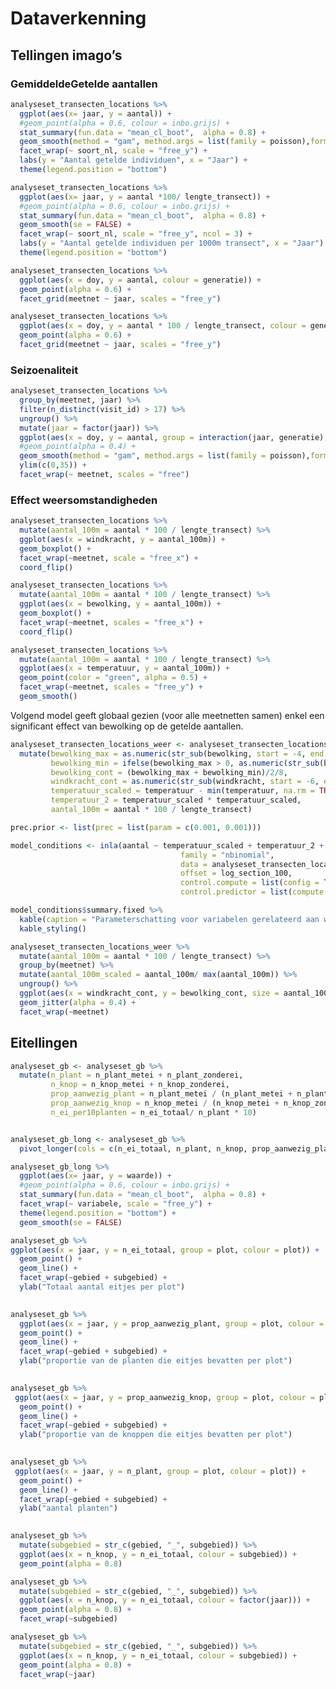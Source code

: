 
# Dataverkenning


## Tellingen imago's

### GemiddeldeGetelde aantallen

```r
analyseset_transecten_locations %>%
  ggplot(aes(x= jaar, y = aantal)) +  
  #geom_point(alpha = 0.6, colour = inbo.grijs) +
  stat_summary(fun.data = "mean_cl_boot",  alpha = 0.8) +
  geom_smooth(method = "gam", method.args = list(family = poisson),formula = y ~ s(x, bs = "cs", k = 4)) +
  facet_wrap(~ soort_nl, scale = "free_y") +
  labs(y = "Aantal getelde individuen", x = "Jaar") +
  theme(legend.position = "bottom") 
```

```r

analyseset_transecten_locations %>%
  ggplot(aes(x= jaar, y = aantal *100/ lengte_transect)) +  
  #geom_point(alpha = 0.6, colour = inbo.grijs) +
  stat_summary(fun.data = "mean_cl_boot",  alpha = 0.8) +
  geom_smooth(se = FALSE) +
  facet_wrap(~ soort_nl, scale = "free_y", ncol = 3) +
  labs(y = "Aantal getelde individuen per 1000m transect", x = "Jaar") +
  theme(legend.position = "bottom") 

```


```r
analyseset_transecten_locations %>%
  ggplot(aes(x = doy, y = aantal, colour = generatie)) +
  geom_point(alpha = 0.6) +
  facet_grid(meetnet ~ jaar, scales = "free_y")
```

```r
analyseset_transecten_locations %>%
  ggplot(aes(x = doy, y = aantal * 100 / lengte_transect, colour = generatie)) +
  geom_point(alpha = 0.6) +
  facet_grid(meetnet ~ jaar, scales = "free_y")
```

### Seizoenaliteit

```r
analyseset_transecten_locations %>%
  group_by(meetnet, jaar) %>%
  filter(n_distinct(visit_id) > 17) %>%
  ungroup() %>%
  mutate(jaar = factor(jaar)) %>%
  ggplot(aes(x = doy, y = aantal, group = interaction(jaar, generatie), colour = jaar, fill = jaar)) +
  #geom_point(alpha = 0.4) +
  geom_smooth(method = "gam", method.args = list(family = poisson),formula = y ~ s(x, bs = "cs", k = 5) , size = 1) +
  ylim(c(0,35)) +
  facet_wrap(~ meetnet, scales = "free")
```

### Effect weersomstandigheden

```r
analyseset_transecten_locations %>%
  mutate(aantal_100m = aantal * 100 / lengte_transect) %>%
  ggplot(aes(x = windkracht, y = aantal_100m)) +
  geom_boxplot() +
  facet_wrap(~meetnet, scale = "free_x") + 
  coord_flip()
```


```r
analyseset_transecten_locations %>%
  mutate(aantal_100m = aantal * 100 / lengte_transect) %>%
  ggplot(aes(x = bewolking, y = aantal_100m)) +
  geom_boxplot() +
  facet_wrap(~meetnet, scales = "free_x") + 
  coord_flip()
```

```r
analyseset_transecten_locations %>%
  mutate(aantal_100m = aantal * 100 / lengte_transect) %>%
  ggplot(aes(x = temperatuur, y = aantal_100m)) +
  geom_point(color = "green", alpha = 0.5) +
  facet_wrap(~meetnet, scales = "free_y") +
  geom_smooth()
```

Volgend model geeft globaal gezien (voor alle meetnetten samen) enkel een significant effect van bewolking op de getelde aantallen. 

```r
analyseset_transecten_locations_weer <- analyseset_transecten_locations %>%
  mutate(bewolking_max = as.numeric(str_sub(bewolking, start = -4, end = -4)),
         bewolking_min = ifelse(bewolking_max > 0, as.numeric(str_sub(bewolking, start = -10, end = -10)), 0),
         bewolking_cont = (bewolking_max + bewolking_min)/2/8,
         windkracht_cont = as.numeric(str_sub(windkracht, start = -6, end = -6)),
         temperatuur_scaled = temperatuur - min(temperatuur, na.rm = TRUE),
         temperatuur_2 = temperatuur_scaled * temperatuur_scaled,
         aantal_100m = aantal * 100 / lengte_transect)

prec.prior <- list(prec = list(param = c(0.001, 0.001)))

model_conditions <- inla(aantal ~ temperatuur_scaled + temperatuur_2 + windkracht_cont + bewolking_cont + f(meetnet, model = "iid", hyper = prec.prior),
                                      family = "nbinomial",
                                      data = analyseset_transecten_locations_weer,
                                      offset = log_section_100,
                                      control.compute = list(config = TRUE, waic = TRUE),
                                      control.predictor = list(compute = TRUE))

model_conditions$summary.fixed %>%
  kable(caption = "Parameterschatting voor variabelen gerelateerd aan weersomstandigheden") %>%
  kable_styling()
```

```r
analyseset_transecten_locations_weer %>%
  mutate(aantal_100m = aantal * 100 / lengte_transect) %>%
  group_by(meetnet) %>%
  mutate(aantal_100m_scaled = aantal_100m/ max(aantal_100m)) %>%
  ungroup() %>%
  ggplot(aes(x = windkracht_cont, y = bewolking_cont, size = aantal_100m_scaled)) +
  geom_jitter(alpha = 0.4) +
  facet_wrap(~meetnet)
```
## Eitellingen


```r

analyseset_gb <- analyseset_gb %>%
  mutate(n_plant = n_plant_metei + n_plant_zonderei,
         n_knop = n_knop_metei + n_knop_zonderei,
         prop_aanwezig_plant = n_plant_metei / (n_plant_metei + n_plant_zonderei),
         prop_aanwezig_knop = n_knop_metei / (n_knop_metei + n_knop_zonderei),
         n_ei_per10planten = n_ei_totaal/ n_plant * 10)


analyseset_gb_long <- analyseset_gb %>%
  pivot_longer(cols = c(n_ei_totaal, n_plant, n_knop, prop_aanwezig_plant, prop_aanwezig_knop, n_ei_per10planten), names_to = "variabele", values_to = "waarde") 

analyseset_gb_long %>%
  ggplot(aes(x= jaar, y = waarde)) +  
  #geom_point(alpha = 0.6, colour = inbo.grijs) +
  stat_summary(fun.data = "mean_cl_boot",  alpha = 0.8) +
  facet_wrap(~ variabele, scale = "free_y") +
  theme(legend.position = "bottom") +
  geom_smooth(se = FALSE)
```



```r
analyseset_gb %>%
ggplot(aes(x = jaar, y = n_ei_totaal, group = plot, colour = plot)) +
  geom_point() +
  geom_line() +
  facet_wrap(~gebied + subgebied) +
  ylab("Totaal aantal eitjes per plot")
  
```



```r
analyseset_gb %>%
  ggplot(aes(x = jaar, y = prop_aanwezig_plant, group = plot, colour = plot)) +
  geom_point() +
  geom_line() +
  facet_wrap(~gebied + subgebied) +
  ylab("proportie van de planten die eitjes bevatten per plot")
  
```


```r
analyseset_gb %>%
 ggplot(aes(x = jaar, y = prop_aanwezig_knop, group = plot, colour = plot)) +
  geom_point() +
  geom_line() +
  facet_wrap(~gebied + subgebied) +
  ylab("proportie van de knoppen die eitjes bevatten per plot")
  
```



```r
analyseset_gb %>%
 ggplot(aes(x = jaar, y = n_plant, group = plot, colour = plot)) +
  geom_point() +
  geom_line() +
  facet_wrap(~gebied + subgebied) +
  ylab("aantal planten")
  
```

```r
analyseset_gb %>%
  mutate(subgebied = str_c(gebied, "_", subgebied)) %>%
  ggplot(aes(x = n_knop, y = n_ei_totaal, colour = subgebied)) +
  geom_point(alpha = 0.8)
```
```r
analyseset_gb %>%
  mutate(subgebied = str_c(gebied, "_", subgebied)) %>%
  ggplot(aes(x = n_knop, y = n_ei_totaal, colour = factor(jaar))) +
  geom_point(alpha = 0.8) +
  facet_wrap(~subgebied)
```


```r
analyseset_gb %>%
  mutate(subgebied = str_c(gebied, "_", subgebied)) %>%
  ggplot(aes(x = n_knop, y = n_ei_totaal, colour = subgebied)) +
  geom_point(alpha = 0.8) +
  facet_wrap(~jaar)
```
